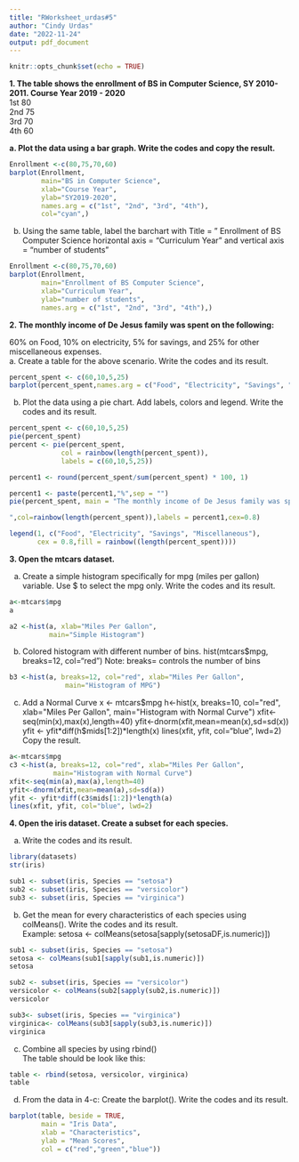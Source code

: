 ```yaml
---
title: "RWorksheet_urdas#5"
author: "Cindy Urdas"
date: "2022-11-24"
output: pdf_document
---
```


```r
knitr::opts_chunk$set(echo = TRUE)
```

**1. The table shows the enrollment of BS in Computer Science, SY 2010-2011.
Course Year	2019 - 2020**\
1st	80\
2nd	75\
3rd	70\
4th	60\


**a.	Plot the data using a bar graph. Write the codes and copy the result.**\
```r
Enrollment <-c(80,75,70,60)
barplot(Enrollment,
        main="BS in Computer Science",
        xlab="Course Year",
        ylab="SY2019-2020",
        names.arg = c("1st", "2nd", "3rd", "4th"),
        col="cyan",)
```

b.	Using the same table, label the barchart with Title = ” Enrollment of BS Computer Science horizontal axis = “Curriculum Year” and vertical axis = “number of students”\
```r
Enrollment <-c(80,75,70,60)
barplot(Enrollment,
        main="Enrollment of BS Computer Science",
        xlab="Curriculum Year",
        ylab="number of students",
        names.arg = c("1st", "2nd", "3rd", "4th"),)
```
**2.	The monthly income of De Jesus family was spent on the following:**\

60% on Food, 10% on electricity, 5% for savings, and 25% for other miscellaneous expenses.\
a.	Create a table for the above scenario. Write the codes and its result.\
```r
percent_spent <- c(60,10,5,25)
barplot(percent_spent,names.arg = c("Food", "Electricity", "Savings", "Miscellaneous"))

```

b.	Plot the data using a pie chart. Add labels, colors and legend. Write the codes and its result.\
```r
percent_spent <- c(60,10,5,25)
pie(percent_spent)
percent <- pie(percent_spent,
             col = rainbow(length(percent_spent)),
             labels = c(60,10,5,25))

percent1 <- round(percent_spent/sum(percent_spent) * 100, 1)

percent1 <- paste(percent1,"%",sep = "")
pie(percent_spent, main = "The monthly income of De Jesus family was spent on the following:

",col=rainbow(length(percent_spent)),labels = percent1,cex=0.8)

legend(1, c("Food", "Electricity", "Savings", "Miscellaneous"),
       cex = 0.8,fill = rainbow((length(percent_spent))))


```
**3.	Open the mtcars dataset.**\

a.	Create a simple histogram specifically for mpg (miles per gallon) variable. Use $ to select the mpg only. Write the codes and its result.\
```r
a<-mtcars$mpg
a

a2 <-hist(a, xlab="Miles Per Gallon",
          main="Simple Histogram")

```

b.	Colored histogram with different number of bins. hist(mtcars$mpg, breaks=12, col="red") Note: breaks= controls the number of bins\
```r
b3 <-hist(a, breaks=12, col="red", xlab="Miles Per Gallon",
              main="Histogram of MPG")
```
c.	Add a Normal Curve
x <- mtcars$mpg
h<-hist(x, breaks=10, col="red", xlab="Miles Per Gallon", main="Histogram with Normal Curve")
xfit<-seq(min(x),max(x),length=40) yfit<-dnorm(xfit,mean=mean(x),sd=sd(x))
yfit <- yfit*diff(h$mids[1:2])*length(x) lines(xfit, yfit, col="blue", lwd=2)
Copy the result.

```r
a<-mtcars$mpg
c3 <-hist(a, breaks=12, col="red", xlab="Miles Per Gallon",
           main="Histogram with Normal Curve")
xfit<-seq(min(a),max(a),length=40)
yfit<-dnorm(xfit,mean=mean(a),sd=sd(a))
yfit <- yfit*diff(c3$mids[1:2])*length(a)
lines(xfit, yfit, col="blue", lwd=2)

```
**4.	Open the iris dataset. Create a subset for each species.**\

a.	Write the codes and its result.
```r
library(datasets)
str(iris)

sub1 <- subset(iris, Species == "setosa")
sub2 <- subset(iris, Species == "versicolor")
sub3 <- subset(iris, Species == "virginica")

```

b.	Get the mean for every characteristics of each species using colMeans().\ Write the codes and its result.\
Example: setosa <- colMeans(setosa[sapply(setosaDF,is.numeric)])\
```r
sub1 <- subset(iris, Species == "setosa")
setosa <- colMeans(sub1[sapply(sub1,is.numeric)])
setosa

sub2 <- subset(iris, Species == "versicolor")
versicolor <- colMeans(sub2[sapply(sub2,is.numeric)])
versicolor

sub3<- subset(iris, Species == "virginica")
virginica<- colMeans(sub3[sapply(sub3,is.numeric)])
virginica

```
c.	Combine all species by using rbind()\
The table should be look like this:\
```r
table <- rbind(setosa, versicolor, virginica)
table
```
d.	From the data in 4-c: Create the barplot(). Write the codes and its result.\
```r
barplot(table, beside = TRUE,
        main = "Iris Data",
        xlab = "Characteristics",
        ylab = "Mean Scores",
        col = c("red","green","blue"))

```

 



 




 



